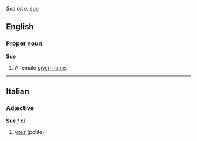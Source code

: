 ''See also: [[sue]]''
==English==
===Proper noun===
'''Sue'''

#A female [[given name]].

----

==Italian==
===Adjective===
'''Sue''' ''f pl''
# [[your]] (polite)